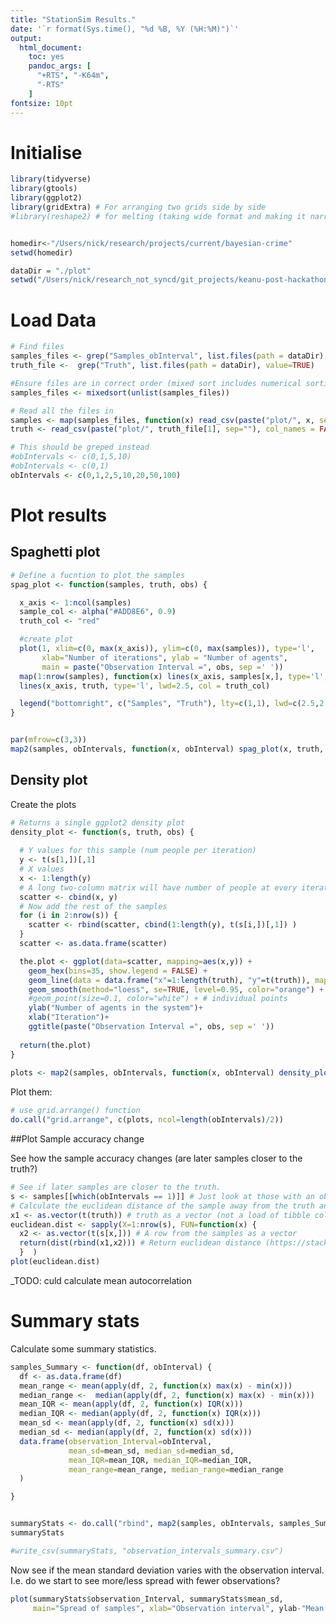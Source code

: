 ```yaml
---
title: "StationSim Results."
date: '`r format(Sys.time(), "%d %B, %Y (%H:%M)")`'
output:
  html_document: 
    toc: yes
    pandoc_args: [
      "+RTS", "-K64m", 
      "-RTS"
    ]
fontsize: 10pt
---
```


# Initialise 

```r
library(tidyverse)
library(gtools)
library(ggplot2)
library(gridExtra) # For arranging two grids side by side
#library(reshape2) # for melting (taking wide format and making it narrow)


homedir<-"/Users/nick/research/projects/current/bayesian-crime"
setwd(homedir)

dataDir = "./plot"
setwd("/Users/nick/research_not_syncd/git_projects/keanu-post-hackathon/results/")

```

# Load Data

```r
# Find files
samples_files <- grep("Samples_obInterval", list.files(path = dataDir), value=TRUE)
truth_file <-  grep("Truth", list.files(path = dataDir), value=TRUE)

#Ensure files are in correct order (mixed sort includes numerical sorting of embeded numbers)
samples_files <- mixedsort(unlist(samples_files))

# Read all the files in
samples <- map(samples_files, function(x) read_csv(paste("plot/", x, sep=""), col_names = FALSE))
truth <- read_csv(paste("plot/", truth_file[1], sep=""), col_names = FALSE)

# This should be greped instead
#obIntervals <- c(0,1,5,10)
#obIntervals <- c(0,1)
obIntervals <- c(0,1,2,5,10,20,50,100)
```

# Plot results

## Spaghetti plot

```r
# Define a fucntion to plot the samples
spag_plot <- function(samples, truth, obs) {

  x_axis <- 1:ncol(samples)
  sample_col <- alpha("#ADD8E6", 0.9)
  truth_col <- "red"

  #create plot
  plot(1, xlim=c(0, max(x_axis)), ylim=c(0, max(samples)), type='l',
       xlab="Number of iterations", ylab = "Number of agents",
       main = paste("Observation Interval =", obs, sep =' '))
  map(1:nrow(samples), function(x) lines(x_axis, samples[x,], type='l', col=sample_col))
  lines(x_axis, truth, type='l', lwd=2.5, col = truth_col)

  legend("bottomright", c("Samples", "Truth"), lty=c(1,1), lwd=c(2.5,2.5),col=c(sample_col, truth_col))
}


par(mfrow=c(3,3))
map2(samples, obIntervals, function(x, obInterval) spag_plot(x, truth, obInterval))

```

## Density plot

Create the plots

```r

# Returns a single ggplot2 density plot
density_plot <- function(s, truth, obs) {
  
  # Y values for this sample (num people per iteration)
  y <- t(s[1,])[,1]
  # X values
  x <- 1:length(y)
  # A long two-column matrix will have number of people at every iteration across all samples
  scatter <- cbind(x, y)
  # Now add the rest of the samples
  for (i in 2:nrow(s)) {
    scatter <- rbind(scatter, cbind(1:length(y), t(s[i,])[,1]) )
  }
  scatter <- as.data.frame(scatter)

  the.plot <- ggplot(data=scatter, mapping=aes(x,y)) +
    geom_hex(bins=35, show.legend = FALSE) +
    geom_line(data = data.frame("x"=1:length(truth), "y"=t(truth)), mapping=aes(x,y), colour="red") + # Truth
    geom_smooth(method="loess", se=TRUE, level=0.95, color="orange") +
    #geom_point(size=0.1, color="white") + # individual points
    ylab("Number of agents in the system")+
    xlab("Iteration")+
    ggtitle(paste("Observation Interval =", obs, sep =' '))
  
  return(the.plot)
}
  
plots <- map2(samples, obIntervals, function(x, obInterval) density_plot(x, truth, obInterval))

```

Plot them:

```r

# use grid.arrange() function
do.call("grid.arrange", c(plots, ncol=length(obIntervals)/2))

```


##Plot Sample accuracy change

See how the sample accuracy changes (are later samples closer to the truth?)

```r
# See if later samples are closer to the truth.
s <- samples[[which(obIntervals == 1)]] # Just look at those with an observation interval of 1
# Calculate the euclidean distance of the sample away from the truth and see how this changes with sample number
x1 <- as.vector(t(truth)) # truth as a vector (not a load of tibble columns)
euclidean.dist <- sapply(X=1:nrow(s), FUN=function(x) {  
  x2 <- as.vector(t(s[x,])) # A row from the samples as a vector
  return(dist(rbind(x1,x2))) # Return euclidean distance (https://stackoverflow.com/questions/5559384/euclidean-distance-of-two-vectors)
  }  )
plot(euclidean.dist)

```

_TODO: culd calculate mean autocorrelation 

# Summary stats

Calculate some summary statistics.

```r

samples_Summary <- function(df, obInterval) {
  df <- as.data.frame(df)
  mean_range <- mean(apply(df, 2, function(x) max(x) - min(x)))
  median_range <-  median(apply(df, 2, function(x) max(x) - min(x)))
  mean_IQR <- mean(apply(df, 2, function(x) IQR(x)))
  median_IQR <- median(apply(df, 2, function(x) IQR(x)))
  mean_sd <- mean(apply(df, 2, function(x) sd(x)))
  median_sd <- median(apply(df, 2, function(x) sd(x)))
  data.frame(observation_Interval=obInterval,
             mean_sd=mean_sd, median_sd=median_sd,
             mean_IQR=mean_IQR, median_IQR=median_IQR,
             mean_range=mean_range, median_range=median_range
  )

}


summaryStats <- do.call("rbind", map2(samples, obIntervals, samples_Summary))
summaryStats

#write_csv(summaryStats, "observation_intervals_summary.csv")

```

Now see if the mean standard deviation varies with the observation interval. I.e. do we start to see more/less spread with fewer observations?

```r

plot(summaryStats$observation_Interval, summaryStats$mean_sd,
     main="Spread of samples", xlab="Observation interval", ylab-"Mean Standard Deviation"

```

